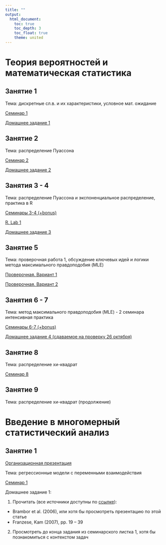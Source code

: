 ```yaml
---
title: ""
output: 
  html_document:
    toc: true
    toc_depth: 3
    toc_float: true
    theme: united
---
```

# Теория вероятностей и математическая статистика

## Занятие 1 

Тема: дискретные сл.в. и их характеристики, условное мат. ожидание

<a href="polit_tvims2_pset1_2021.pdf" title=>Семинар 1</a> 

<a href="polit_tvims2_hw1_2021 (1).pdf" title=>Домашнее задание 1</a> 

## Занятие 2 

Тема: распределение Пуассона

<a href="polit_tvims2_pset2_2021.pdf" title=>Семинар 2</a> 

<a href="polit_tvims2_hw2_2021.pdf" title=>Домашнее задание 2</a> 

## Занятия 3 - 4 

Тема: распределение Пуассона и экспоненциальное распределение, практика в R

<a href="polit_tvims2_seminar3_4_2021.pdf" title=>Семинары 3-4 (+bonus)</a> 

<a href="polit_tvims2_lab1_2021.R" title=>R. Lab 1</a> 

<a href="polit_tvims2_hw3_2021.pdf" title=>Домашнее задание 3</a> 

## Занятие 5  

Тема: проверочная работа 1, обсуждение ключевых идей и логики метода максимального правдоподобия (MLE)

<a href="polit_tvims2_test1.pdf" title=>Проверочная. Вариант 1</a> 

<a href="polit_tvims2_test1_2.pdf" title=>Проверочная. Вариант 2</a>

## Занятия 6 - 7

Тема: метод максимального правдоподобия (MLE) - 2 семинара интенсивная практика 

<a href="tvims2_seminar6_2021.pdf" title=>Семинары 6-7 (+bonus)</a> 

<a href="tvims2_hw4_2021.pdf" title=>Домашнее задание 4 (сдаваемое на проверку 26 октября)</a> 

## Занятие 8 

Тема: распределение хи-квадрат

<a href="tvims2_seminar8_2021 .pdf" title=>Семинар 8 </a> 

## Занятие 9 

Тема: распределение хи-квадрат (продолжение)


# Введение в многомерный статистический анализ

## Занятие 1

<a href="tvims3_intro.pdf" title=>Организационная презентация</a> 

Тема: регрессионные модели с переменными взаимодействия

<a href="tvims3_seminar1_2022.pdf" title=>Семинар 1</a> 

Домашнее задание 1: 

1. Прочитать (все источники доступны по <a href = "https://drive.google.com/drive/folders/1jVZOEshO0BZelaTbkIs5u2F5dIdPG93h?usp=sharing" title => ссылке</a>): 

* Brambor et al. (2006), или хотя бы просмотреть презентацию по этой статье  
* Franzese, Kam (2007), pp. 19 -- 39

2. Просмотреть до конца задания из семинарского листка 1, хотя бы познакомиться с контекстом задач





